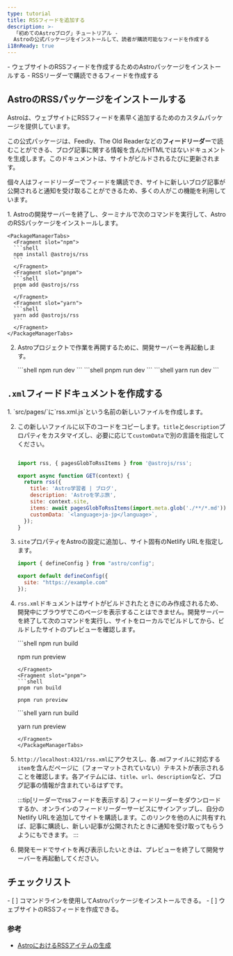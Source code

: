 ```yaml
---
type: tutorial
title: RSSフィードを追加する
description: >-
  「初めてのAstroブログ」チュートリアル -
  Astroの公式パッケージをインストールして、読者が購読可能なフィードを作成する
i18nReady: true
---
```


<PreCheck>
  - ウェブサイトのRSSフィードを作成するためのAstroパッケージをインストールする
  - RSSリーダーで購読できるフィードを作成する
</PreCheck>

## AstroのRSSパッケージをインストールする

Astroは、ウェブサイトにRSSフィードを素早く追加するためのカスタムパッケージを提供しています。

この公式パッケージは、Feedly、The Old Readerなどの**フィードリーダー**で読むことができる、ブログ記事に関する情報を含んだHTMLではないドキュメントを生成します。このドキュメントは、サイトがビルドされるたびに更新されます。

個々人はフィードリーダーでフィードを購読でき、サイトに新しいブログ記事が公開されると通知を受け取ることができるため、多くの人がこの機能を利用しています。

<Steps>
1. Astroの開発サーバーを終了し、ターミナルで次のコマンドを実行して、AstroのRSSパッケージをインストールします。

    <PackageManagerTabs>
      <Fragment slot="npm">
      ```shell
      npm install @astrojs/rss
      ```
      </Fragment>
      <Fragment slot="pnpm">
      ```shell
      pnpm add @astrojs/rss
      ```
      </Fragment>
      <Fragment slot="yarn">
      ```shell
      yarn add @astrojs/rss
      ```
      </Fragment>
    </PackageManagerTabs>

2. Astroプロジェクトで作業を再開するために、開発サーバーを再起動します。

    <PackageManagerTabs>
      <Fragment slot="npm">
      ```shell
      npm run dev
      ```
      </Fragment>
      <Fragment slot="pnpm">
      ```shell
      pnpm run dev
      ```
      </Fragment>
      <Fragment slot="yarn">
      ```shell
      yarn run dev
      ```
      </Fragment>
    </PackageManagerTabs>
</Steps>

## `.xml`フィードドキュメントを作成する

<Steps>
1. `src/pages/`に`rss.xml.js`という名前の新しいファイルを作成します。

2. この新しいファイルに以下のコードをコピーします。`title`と`description`プロパティをカスタマイズし、必要に応じて`customData`で別の言語を指定してください。

    ```js title="src/pages/rss.xml.js"

    import rss, { pagesGlobToRssItems } from '@astrojs/rss';

    export async function GET(context) {
      return rss({
        title: 'Astro学習者 | ブログ',
        description: 'Astroを学ぶ旅',
        site: context.site,
        items: await pagesGlobToRssItems(import.meta.glob('./**/*.md')),
        customData: `<language>ja-jp</language>`,
      });
    }
    ```

3. `site`プロパティをAstroの設定に追加し、サイト固有のNetlify URLを指定します。
    ```js title="astro.config.mjs" ins={4}
    import { defineConfig } from "astro/config";

    export default defineConfig({
      site: "https://example.com"
    });
    ```

4. `rss.xml`ドキュメントはサイトがビルドされたときにのみ作成されるため、開発中にブラウザでこのページを表示することはできません。開発サーバーを終了して次のコマンドを実行し、サイトをローカルでビルドしてから、ビルドしたサイトのプレビューを確認します。

    <PackageManagerTabs>
      <Fragment slot="npm">
      ```shell
      npm run build

      npm run preview
      ```
      </Fragment>
      <Fragment slot="pnpm">
      ```shell
      pnpm run build

      pnpm run preview
      ```
      </Fragment>
      <Fragment slot="yarn">
      ```shell
      yarn run build

      yarn run preview
      ```
      </Fragment>
    </PackageManagerTabs>

5. `http://localhost:4321/rss.xml`にアクセスし、各`.md`ファイルに対応する`item`を含んだページに（フォーマットされていない）テキストが表示されることを確認します。各アイテムには、`title`、`url`、`description`など、ブログ記事の情報が含まれているはずです。

    :::tip[リーダーでrssフィードを表示する]
    フィードリーダーをダウンロードするか、オンラインのフィードリーダーサービスにサインアップし、自分のNetlify URLを追加してサイトを購読します。このリンクを他の人に共有すれば、記事に購読し、新しい記事が公開されたときに通知を受け取ってもらうようにもできます。
    :::

6. 開発モードでサイトを再び表示したいときは、プレビューを終了して開発サーバーを再起動してください。
</Steps>

<Box icon="check-list">

## チェックリスト

<Checklist>
- [ ] コマンドラインを使用してAstroパッケージをインストールできる。
- [ ] ウェブサイトのRSSフィードを作成できる。
</Checklist>
</Box>

### 参考

- [AstroにおけるRSSアイテムの生成](/ja/recipes/rss/#globインポートの使用)
